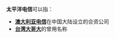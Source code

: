 '''太平洋电信'''可以指：
*'''[[澳大利亚电信|澳大利亚电信]]'''在中国大陆设立的合资公司
*'''[[台湾大哥大|台湾大哥大]]'''的曾用名称
{{disambig|Cat=五字消歧义}}